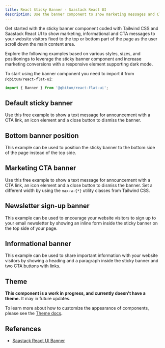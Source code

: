 ```yaml
---
title: React Sticky Banner - Saastack React UI
description: Use the banner component to show marketing messages and CTA buttons at the top or bottom side of your website based on the utility classes from Tailwind CSS
---
```


Get started with the sticky banner component coded with Tailwind CSS and Saastack React UI to show marketing, informational and CTA messages to your website visitors fixed to the top or bottom part of the page as the user scroll down the main content area.

Explore the following examples based on various styles, sizes, and positionings to leverage the sticky banner component and increase marketing conversions with a responsive element supporting dark mode.

To start using the banner component you need to import it from `@qbitum/react-flat-ui`:

```jsx
import { Banner } from '@qbitum/react-flat-ui';
```

## Default sticky banner

Use this free example to show a text message for announcement with a CTA link, an icon element and a close button to dismiss the banner.

<Example name="banner.root" />

## Bottom banner position

This example can be used to position the sticky banner to the bottom side of the page instead of the top side.

<Example name="banner.bottomPosition" />

## Marketing CTA banner

Use this free example to show a text message for announcement with a CTA link, an icon element and a close button to dismiss the banner. Set a different width by using the `max-w-{*}` utility classes from Tailwind CSS.

<Example name="banner.marketingCTA" />

## Newsletter sign-up banner

This example can be used to encourage your website visitors to sign up to your email newsletter by showing an inline form inside the sticky banner on the top side of your page.

<Example name="banner.newsletter" />

## Informational banner

This example can be used to share important information with your website visitors by showing a heading and a paragraph inside the sticky banner and two CTA buttons with links.

<Example name="banner.informational" />

## Theme

**This component is a work in progress, and currently doesn't have a theme.** It may in future updates.

To learn more about how to customize the appearance of components, please see the [Theme docs](/docs/customize/theme).

## References

- [Saastack React UI Banner](https://flowbite.com/docs/components/banner/)
